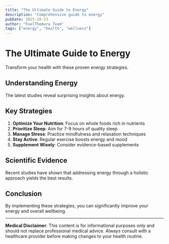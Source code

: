 ```yaml
---
title: "The Ultimate Guide to Energy"
description: "Comprehensive guide to energy"
pubDate: 2025-10-23
author: "FuelTheAura Team"
tags: ["energy", "health", "wellness"]
---
```


# The Ultimate Guide to Energy

Transform your health with these proven energy strategies.

## Understanding Energy

The latest studies reveal surprising insights about energy.

## Key Strategies

1. **Optimize Your Nutrition**: Focus on whole foods rich in nutrients
2. **Prioritize Sleep**: Aim for 7-9 hours of quality sleep
3. **Manage Stress**: Practice mindfulness and relaxation techniques
4. **Stay Active**: Regular exercise boosts energy and mood
5. **Supplement Wisely**: Consider evidence-based supplements

## Scientific Evidence

Recent studies have shown that addressing energy through a holistic approach yields the best results.

## Conclusion

By implementing these strategies, you can significantly improve your energy and overall wellbeing.

---

**Medical Disclaimer**: This content is for informational purposes only and should not replace professional medical advice. Always consult with a healthcare provider before making changes to your health routine.
